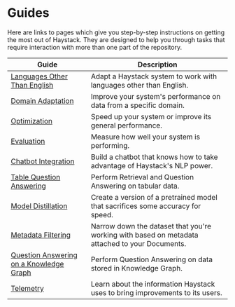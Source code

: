 # Guides

Here are links to pages which give you step-by-step instructions on getting the most out of Haystack.
They are designed to help you through tasks that require interaction with more than one part of the repository.

| Guide                                   | Description                                                                                    |
|-----------------------------------------|------------------------------------------------------------------------------------------------|
| [Languages Other Than English](/guides/v1.5.0/languages)            | Adapt a Haystack system to work with languages other than English.                             |
| [Domain Adaptation](/guides/v1.5.0/domain-adaptation)                       | Improve your system's performance on data from a specific domain.                              |
| [Optimization](/guides/v1.5.0/optimization)                            | Speed up your system or improve its general performance.                                       |
| [Evaluation](/guides/v1.5.0/evaluation)                              | Measure how well your system is performing.                                                    |
| [Chatbot Integration](/guides/v1.5.0/chatbots)                     | Build a chatbot that knows how to take advantage of Haystack's NLP power.                               |
| [Table Question Answering](/guides/v1.5.0/table-qa)                | Perform Retrieval and Question Answering on tabular data.                                      |
| [Model Distillation](/guides/v1.5.0/model-distillation)                      | Create a version of a pretrained model that sacrifices some accuracy for speed.                |
| [Metadata Filtering](/guides/v1.5.0/metadata-filtering)                      | Narrow down the dataset that you're working with based on metadata attached to your Documents. |
| [Question Answering on a Knowledge Graph](/guides/v1.5.0/knowledge-graph) | Perform Question Answering on data stored in Knowledge Graph.                                  |
| [Telemetry](/guides/v1.5.0/telemetry)                               | Learn about the information Haystack uses to bring improvements to its users.                  |